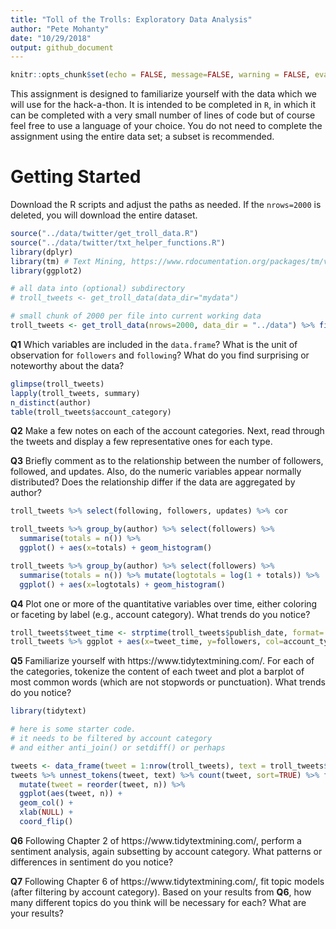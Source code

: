 ```yaml
---
title: "Toll of the Trolls: Exploratory Data Analysis"
author: "Pete Mohanty"
date: "10/29/2018"
output: github_document
---
```


```r
knitr::opts_chunk$set(echo = FALSE, message=FALSE, warning = FALSE, eval=FALSE)
```

This assignment is designed to familiarize yourself with the data which we will use for the hack-a-thon. It is intended to be completed in `R`, in which it can be completed with a very small number of lines of code but of course feel free to use a language of your choice. You do not need to complete the assignment using the entire data set; a subset is recommended.

# Getting Started

Download the R scripts and adjust the paths as needed. If the `nrows=2000` is deleted, you will download the entire dataset. 

```r
source("../data/twitter/get_troll_data.R")
source("../data/twitter/txt_helper_functions.R")
library(dplyr)
library(tm) # Text Mining, https://www.rdocumentation.org/packages/tm/versions/0.7-5
library(ggplot2)

# all data into (optional) subdirectory
# troll_tweets <- get_troll_data(data_dir="mydata")

# small chunk of 2000 per file into current working data
troll_tweets <- get_troll_data(nrows=2000, data_dir = "../data") %>% filter(language == "English")

```

**Q1** Which variables are included in the `data.frame`? What is the unit of observation for `followers` and `following`? What do you find surprising or noteworthy about the data? 
```r
glimpse(troll_tweets)
lapply(troll_tweets, summary)
n_distinct(author)
table(troll_tweets$account_category)
```

**Q2** Make a few notes on each of the account categories. Next, read through the tweets and display a few representative ones for each type.


**Q3** Briefly comment as to the relationship between the number of followers, followed, and updates. Also, do the numeric variables appear normally distributed? Does the relationship differ if the data are aggregated by author?
```r
troll_tweets %>% select(following, followers, updates) %>% cor

troll_tweets %>% group_by(author) %>% select(followers) %>% 
  summarise(totals = n()) %>% 
  ggplot() + aes(x=totals) + geom_histogram()

troll_tweets %>% group_by(author) %>% select(followers) %>% 
  summarise(totals = n()) %>% mutate(logtotals = log(1 + totals)) %>%
  ggplot() + aes(x=logtotals) + geom_histogram()
```

**Q4** Plot one or more of the quantitative variables over time, either coloring or faceting by label (e.g., account category). What trends do you notice?

```r
troll_tweets$tweet_time <- strptime(troll_tweets$publish_date, format='%m/%d/%Y %H:%M')
troll_tweets %>% ggplot + aes(x=tweet_time, y=followers, col=account_type) + geom_point()
```

**Q5** Familiarize yourself with https://www.tidytextmining.com/. For each of the categories, tokenize the content of each tweet and plot a barplot of most common words (which are not stopwords or punctuation). What trends do you notice?

```r
library(tidytext) 

# here is some starter code. 
# it needs to be filtered by account category
# and either anti_join() or setdiff() or perhaps 

tweets <- data_frame(tweet = 1:nrow(troll_tweets), text = troll_tweets$content)
tweets %>% unnest_tokens(tweet, text) %>% count(tweet, sort=TRUE) %>% filter(n > 600) %>%
  mutate(tweet = reorder(tweet, n)) %>%
  ggplot(aes(tweet, n)) +
  geom_col() +
  xlab(NULL) +
  coord_flip()
```

**Q6** Following Chapter 2 of  https://www.tidytextmining.com/, perform a sentiment analysis, again subsetting by account category. What patterns or differences in sentiment do you notice?

**Q7** Following Chapter 6 of  https://www.tidytextmining.com/, fit topic models (after filtering by account category). Based on your results from **Q6**, how many different topics do you think will be necessary for each? What are your results? 
